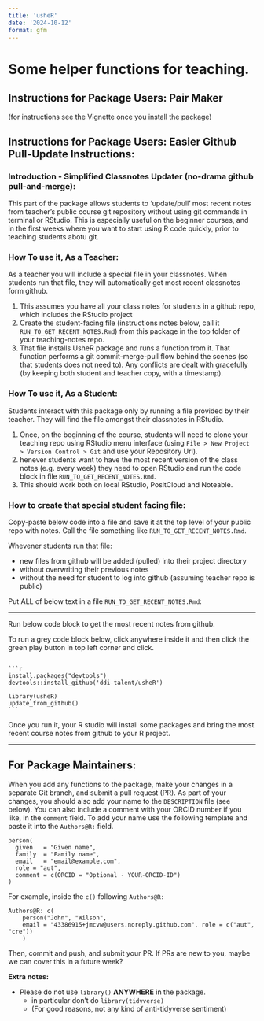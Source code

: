 ```yaml
---
title: 'usheR'
date: '2024-10-12'
format: gfm
---
```


<!-- Do not manually edit `README.md` -->

<!-- Edit the `README.qmd`, then render. -->

<!-- Also commit and push changes to this and the resulting README.md file. -->

<!-- This makes is easy to incorporate code examples later if we choose. -->

# Some helper functions for teaching.

## Instructions for Package Users: Pair Maker

(for instructions see the Vignette once you install the package)

## Instructions for Package Users: Easier Github Pull-Update Instructions:

### Introduction - Simplified Classnotes Updater (no-drama github pull-and-merge):

This part of the package allows students to 'update/pull' most recent notes from teacher's public course git repository without using git commands in terminal or RStudio. This is especially useful on the beginner courses, and in the first weeks where you want to start using R code quickly, prior to teaching students abotu git.

### How To use it, As a Teacher:

As a teacher you will include a special file in your classnotes. When students run that file, they will automatically get most recent classnotes form github.

1. This assumes you have all your class notes for students in a github repo, which includes the RStudio project
2. Create the student-facing file (instructions notes below, call it `RUN_TO_GET_RECENT_NOTES.Rmd`) from this package in the top folder of your teaching-notes repo.
3. That file installs UsheR package and runs a function from it. That function performs a git commit-merge-pull flow behind the scenes (so that students does not need to). Any conflicts are dealt with gracefully (by keeping both student and teacher copy, with a timestamp).

### How To use it, As a Student:

Students interact with this package only by running a file provided by their teacher. They will find the file amongst their classnotes in RStudio.

1. Once, on the beginning of the course, students will need to clone your teaching repo using RStudio menu interface (using `File > New Project > Version Control > Git` and use your Repository Url).
2. henever students want to have the most recent version of the class notes (e.g. every week) they need to open RStudio and run the code block in file `RUN_TO_GET_RECENT_NOTES.Rmd`.
3. This should work both on local RStudio, PositCloud and Noteable.

### How to create that special student facing file:

Copy-paste below code into a file and save it at the top level of your public repo with notes. Call the file something like `RUN_TO_GET_RECENT_NOTES.Rmd`.

Whevener students run that file:

-   new files from github will be added (pulled) into their project directory
-   without overwriting their previous notes
-   without the need for student to log into github (assuming teacher repo is public)

Put ALL of below text in a file `RUN_TO_GET_RECENT_NOTES.Rmd`:

------------------------------------------------------------------------

<!-- start of file RUN_TO_GET_RECENT_NOTES.Rmd-->

Run below code block to get the most recent notes from github.

To run a grey code block below, click anywhere inside it and then click the green play button in top left corner and click.

````         

```r
install.packages("devtools")
devtools::install_github('ddi-talent/usheR')

library(usheR)
update_from_github()
```
````

Once you run it, your R studio will install some packages and bring the most recent course notes from github to your R project.

------------------------------------------------------------------------

<!-- end of file RUN_TO_GET_RECENT_NOTES.Rmd-->

## For Package Maintainers:

When you add any functions to the package, make your changes in a separate Git branch, and submit a pull request (PR). As part of your changes, you should also add your name to the `DESCRIPTION` file (see below). You can also include a comment with your ORCID number if you like, in the `comment` field. To add your name use the following template and paste it into the `Authors@R:` field.

```         
person(
  given   = "Given name",
  family  = "Family name",
  email   = "email@example.com",
  role = "aut",
  comment = c(ORCID = "Optional - YOUR-ORCID-ID")
)
```

For example, inside the `c()` following `Authors@R:`

```         
Authors@R: c(
    person("John", "Wilson",
    email = "43386915+jmcvw@users.noreply.github.com", role = c("aut", "cre"))
    )
```

Then, commit and push, and submit your PR. If PRs are new to you, maybe we can cover this in a future week?

**Extra notes:**

-   Please do not use `library()` **ANYWHERE** in the package.
    -   in particular don't do `library(tidyverse)`
    -   (For good reasons, not any kind of anti-tidyverse sentiment)
